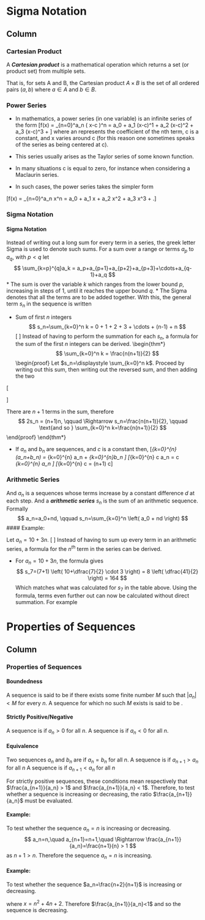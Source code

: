 

Sigma Notation {data-navmenu="Section 5"}
==================================

Column {.tabset}
-----------------------------


### Cartesian Product

A ***Cartesian product*** is a mathematical operation which returns a set (or product set) from multiple sets. 
 
That is, for sets A and B, the Cartesian product $A \times B$ is the set of all ordered pairs $(a, b)$ where $a \in A$ and $b \in B$.


### Power Series



* In mathematics, a power series (in one variable) is an infinite series of the form
\[f(x) = \sum_{n=0}^\infty a_n \left( x-c \right)^n = a_0 + a_1 (x-c)^1 + a_2 (x-c)^2 + a_3 (x-c)^3 + \cdots\]
where an represents the coefficient of the nth term, c is a constant, and x varies around c (for this reason one sometimes speaks of the series as being centered at c).
* This series usually arises as the Taylor series of some known function.

* In many situations c is equal to zero, for instance when considering a Maclaurin series. 
* In such cases, the power series takes the simpler form

\[f(x) = \sum_{n=0}^\infty a_n x^n = a_0 + a_1 x + a_2 x^2 + a_3 x^3 + \cdots.\]



### Sigma Notation

<h4> Sigma Notation</h4>
Instead of writing out a long sum for every term in a series, the greek letter Sigma is used to denote such sums. For a sum over a range or terms $a_p$ to $a_q$, with $p<q$ let
$$
  \sum_{k=p}^{q}a_k = a_p+a_{p+1}+a_{p+2}+a_{p+3}+\cdots+a_{q-1}+a_q
$$
* The sum is over the variable $k$ which ranges from the lower bound $p$, increasing in steps of $1$, until it reaches the upper bound $q$. 
* The Sigma denotes that all the terms are to be added together. With this, the general term $s_n$ in the sequence is written
\begin{multicols}{2}
$\qquad \qquad s_n=\displaystyle \sum_{k=0}^n a_k$


or $\ s_n=\displaystyle \sum_{k=1}^n a_k\quad $ if $a_0$ is not defined.
\end{multicols}
\pagebreak

* \textbf{Example:} Sum of first $n$ integers
$$
  s_n=\sum_{k=0}^n k = 0 + 1 + 2 + 3 + \cdots + (n-1) + n 
$$
\[
\begin{array}{c|c|c|c|c|c|c|c|c|c|c|c}
$n$ & $0$ & $1$ & $2$ & $3$ & $4$ & $5$ & $6$ & $7$ & $8$ & $9$ & $10$  \hline
$a_n$ & $0$ & $1$ & $2$ & $3$ & $4$ & $5$ & $6$ & $7$ & $8$ & $9$ & $10$ \hline
$s_n$ & $0$ & $1$ & $3$ & $6$ & $10$ & $15$ & $21$ & $28$ & $36$ & $45$ & $55$
\end{array}
\]
Instead of having to perform the summation for each $s_n$, a formula for the sum of the first $n$ integers can be derived.
\begin{thm*}
  $$
    \sum_{k=0}^n k = \frac{n(n+1)}{2}
  $$
\begin{proof}
  Let $s_n=\displaystyle \sum_{k=0}^n k$. Proceed by writing out this sum, then writing out the reversed sum, and then adding the two

\[
  \begin{array}{ccccccccccccccc}
    \setlength{\arraycolsep}{0.01cm}
    $s_n$&$=$&$0$&$+$&$1$&$+$&$2$&$+$&$\cdots$&$+$&$(n-2)$&$+$&$(n-1)$&$+$&$n$
    $s_n$&$=$&$n$&$+$&$(n-1)$&$+$&$(n-2)$&$+$&$\cdots$&$+$&$2$&$+$&$1$&$+$&$0$\hline
    $2s_n$&$=$&$n$&$+$&$n$&$+$&$n$&$+$&$\cdots$&$+$&$n$&$+$&$n$&$+$&$n$
  \end{array}
\]


  There are $n+1$ terms in the sum, therefore
  $$
    2s_n = (n+1)n, \qquad \Rightarrow s_n=\frac{n(n+1)}{2}, \qquad \text{and so } \sum_{k=0}^n k=\frac{n(n+1)}{2}
  $$
\end{proof}
\end{thm*}

* \textbf{Other Series Theorems}
If $a_n$ and $b_n$ are sequences, and $c$ is a constant then,
\[\sum_{k=0}^{n} \left(a_n+b_n\right) = \sum_{k=0}^{n} a_n + \sum_{k=0}^{n}b_n \]
\[\sum_{k=0}^{n} c a_n = c \sum_{k=0}^{n} a_n \]
\[\sum_{k=0}^{n} c = (n+1) c\]


### Arithmetic Series 

And \emph{arithmetic sequence} $a_n$ is a sequences whose terms increase by a constant difference $d$ at each step. And a ***arithmetic series*** $s_n$ is the sum of an arithmetic sequence. Formally
$$
  a_n=a_0+nd, \qquad s_n=\sum_{k=0}^n \left( a_0 + nd \right)
$$
#### Example:

Let $a_n=10+3n$.
\[
\begin{array}{c|c|c|c|c|c|c|c|c}
$n$ & $0$ & $1$ & $2$ & $3$ & $4$ & $5$ & $6$ & $7$   \hline
$a_n$ & $10$ & $13$ & $16$ & $19$ & $22$ & $25$ & $28$ & $31$  \hline
$s_n$ & $10$ & $23$ & $39$ & $58$ & $80$ & $105$ & $133$ & $164$
\end{array}
\]
Instead of having to sum up every term in an arithmetic series, a formula for the $n^{th}$ term in the series can be derived.
\begin{thm*}
  For an arithmetic series
  $$
    s_n = (n+1)\left(a_0 + \frac{n}{2} d\right)
  $$
\begin{proof}
This can be proved by using the theorems on the previous page, in particular using the formula for the sum of the first $n$ integers.
  \begin{align*}
    s_n=\sum_{k=0}^n a_k = \sum_{k=0}^n a_0+kd &= \sum_{k=0}^n a_0+\sum_{k=0}^n kd
    &= (n+1)a_0+d\sum_{k=0}^n k
    &= (n+1)a_0+d\frac{n(n+1)}{2}= \frac{(n+1)}{2} \left( 2a_0+nd\right)
  \end{align*}
\end{proof}
\end{thm*}

* \textbf{Example:} For $a_n=10+3n$, the formula gives
$$
  s_7=(7+1) \left( 10+\dfrac{7}{2} \cdot 3 \right) = 8 \left(  \dfrac{41}{2} \right) = 164
$$
Which matches what was calculated for $s_7$ in the table above. Using the formula, terms even further out can now be calculated without direct summation. For example
\begin{align*}
  s_{100}&=(100+1) \left( 10+\dfrac{100}{2} \cdot 3 \right) = 101 \left(  \dfrac{320}{2} \right) = 16160
  s_{1000}&= 1001 \left( 10+  \dfrac{1000}{2} \cdot 3 \right) =  1511510
\end{align*}


Properties of Sequences {data-navmenu="Section 5"}
==================================

Column {.tabset}
-----------------------------

### Properties of Sequences

#### Boundedness
A sequence is said to be \emph{bounded} if there exists some finite number $M$ such that $|a_n|<M$ for every $n$. A sequence for which no such $M$ exists is said to be \emph{unbounded}.

#### Strictly Positive/Negative
A sequence is \emph{strictly positive} if $a_n > 0$ for all $n$.
A sequence is \emph{strictly negative} if $a_n < 0$ for all $n$.

#### Equivalence
Two sequences $a_n$ and $b_n$ are \emph{equivalent} if $a_n = b_n$ for all $n$.
\textbf{Increasing/Decreasing}
A sequence is \emph{increasing} if $a_{n+1} > a_n$ for all $n$
A sequence is \emph{decreasing} if $a_{n+1} < a_n$ for all $n$

For strictly positive sequences, these conditions mean respectively that $\frac{a_{n+1}}{a_n} > 1$ and $\frac{a_{n+1}}{a_n} < 1$. 
Therefore, to test whether a sequence is increasing or decreasing, the ratio $\frac{a_{n+1}}{a_n}$ must be evaluated.

####  Example:
To test whether the sequence $a_n=n$ is increasing or decreasing.
$$
  a_n=n,\quad a_{n+1}=n+1,\quad \Rightarrow \frac{a_{n+1}}{a_n}=\frac{n+1}{n} > 1 
$$
as $n+1 >n$. Therefore the sequence $a_n=n$ is increasing.

####  Example:

To test whether the sequence $a_n=\frac{n+2}{n+1}$ is increasing or decreasing.

\begin{align*}
  &a_n=\frac{n+2}{n+1},\quad a_{n+1}=\frac{n+3}{n+2},
  &\Rightarrow \frac{a_{n+1}}{a_n}=\frac{\frac{n+3}{n+2}}{\frac{n+2}{n+1}}= \frac{n+3}{n+2}\cdot \frac{n+1}{n+2} = \frac{n^2+4n+3}{n^2+4n+4} = \frac{n^2+4n+3}{\left(n^2+4n+3\right)+1}=\frac{x}{x+1}<1 
\end{align*}
where $x=n^2+4n+2$. Therefore $\frac{a_{n+1}}{a_n}<1$ and so the sequence is decreasing.
